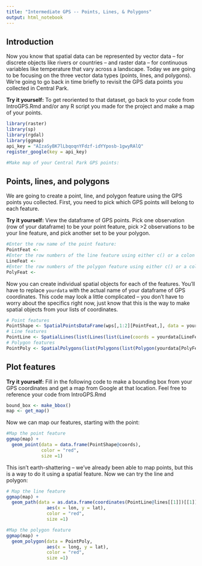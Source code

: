 ```yaml
---
title: "Intermediate GPS -- Points, Lines, & Polygons"
output: html_notebook
---
```


## Introduction

Now you know that spatial data can be represented by vector data -- for discrete objects like rivers or countries -- and raster data -- for continuous variables like temperature that vary across a landscape. Today we are going to be focusing on the three vector data types (points, lines, and polygons). We're going to go back in time briefly to revisit the GPS data points you collected in Central Park.

**Try it yourself:** To get reoriented to that dataset, go back to your code from IntroGPS.Rmd and/or any R script you made for the project and make a map of your points.

```r
library(raster)
library(sp)
library(rgdal)
library(ggmap)
api_key = "AIzaSyBK7lLbqoqnYFdzf-idYYposb-1gwyRAlQ"
register_google(key = api_key)

#Make map of your Central Park GPS points:

```

## Points, lines, and polygons

We are going to create a point, line, and polygon feature using the GPS points you collected. First, you need to pick which GPS points will belong to each feature.

**Try it yourself:** View the dataframe of GPS points. Pick one observation (row of your dataframe) to be your point feature, pick >2 observations to be your line feature, and pick another set to be your polygon.

```r
#Enter the row name of the point feature:
PointFeat <- 
#Enter the row numbers of the line feature using either c() or a colon
LineFeat <-
#Enter the row numbers of the polygon feature using either c() or a colon
PolyFeat <-
```

Now you can create individual spatial objects for each of the features. You'll have to replace `yourdata` with the actual name of your dataframe of GPS coordinates. This code may look a little complicated -- you don't have to worry about the specifics right now, just know that this is the way to make spatial objects from your lists of coordinates.

```r
# Point features
PointShape <- SpatialPointsDataFrame(wps[,1:2][PointFeat,], data = yourdata[PointFeat,])
# Line features
PointLine <- SpatialLines(list(Lines(list(Line(coords = yourdata[LineFeat,1:2])), ID='a')))
# Polygon features
PointPoly <- SpatialPolygons(list(Polygons(list(Polygon(yourdata[PolyFeat, 1:2])), ID=1)))
```

## Plot features

**Try it yourself:** Fill in the following code to make a bounding box from your GPS coordinates and get a map from Google at that location. Feel free to reference your code from IntroGPS.Rmd

```r
bound_box <- make_bbox()
map <- get_map()
```

Now we can map our features, starting with the point:

```r
#Map the point feature
ggmap(map) + 
  geom_point(data = data.frame(PointShape@coords), 
             color = "red",
             size =1)
```

This isn't earth-shattering -- we've already been able to map points, but this is a way to do it using a spatial feature. Now we can try the line and polygon:

```r
# Map the line feature
ggmap(map) + 
  geom_path(data = as.data.frame(coordinates(PointLine@lines[[1]])[[1]]), 
               aes(x = lon, y = lat),
               color = "red",
               size =1)

#Map the polygon feature
ggmap(map) + 
  geom_polygon(data = PointPoly, 
               aes(x = long, y = lat),
               color = "red",
               size =1)
```




